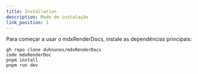 ```yaml
---
title: Installation
description: Modo de instalação
link_position: 1
---
```



Para começar a usar o mdxRenderDocs, instale as dependências principais:

```Terminal
gh repo clone duhnunes/mdxRenderDocs
code mdxRenderDoc
pnpm install
pnpm run dev
```

<Separator className="my-4" />
